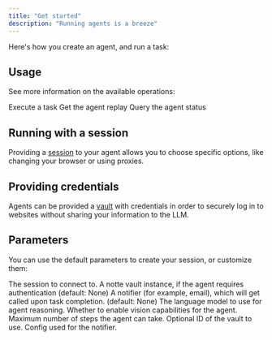 ```yaml
---
title: "Get started"
description: "Running agents is a breeze"
---
```



Here's how you create an agent, and run a task:

<AgentRun/>

## Usage

See more information on the available operations:

<CardGroup cols={3}>
  <Card
    title="Run"
    icon="circle-play"
    href="../remoteagent/run"
  >
  Execute a task
  </Card>
  <Card
    title="Replay"
    icon="image"
    href="../remoteagent/replay"
  >
  Get the agent replay
  </Card>
  <Card
    title="Status"
    icon="circle-info"
    href="../remoteagent/status"
  >
  Query the agent status
  </Card>
</CardGroup>

## Running with a session

Providing a [session](../manual/session) to your agent allows you to choose specific options, like changing your browser or using proxies.

<AgentSession/>

## Providing credentials

Agents can be provided a [vault](../manual/vault) with credentials in order to securely log in to websites without sharing your information to the LLM.

<VaultPython />

## Parameters

You can use the default parameters to create your session, or customize them:

<ParamField path="session" type="RemoteSession">
  The session to connect to.
</ParamField>

<ParamField path="vault" type="UnionType[NotteVault, None]">
  A notte vault instance, if the agent requires authentication (default: None)
</ParamField>

<ParamField path="notifier" type="UnionType[BaseNotifier, None]">
  A notifier (for example, email), which will get called upon task completion. (default: None)
</ParamField>

<ParamField path="reasoning_model" type="notte_core.common.config.LlmModel | str">
  The language model to use for agent reasoning.
</ParamField>

<ParamField path="use_vision" type="bool">
  Whether to enable vision capabilities for the agent.
</ParamField>

<ParamField path="max_steps" type="int">
  Maximum number of steps the agent can take.
</ParamField>

<ParamField path="vault_id" type="str | None">
  Optional ID of the vault to use.
</ParamField>

<ParamField path="notifier_config" type="dict[str, typing.Any] | None">
  Config used for the notifier.
</ParamField>
